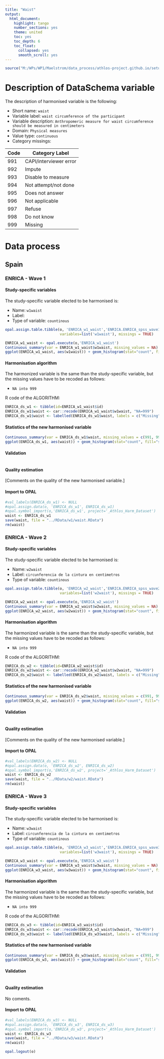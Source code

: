 ```yaml
---
title: "Waist"
output:
  html_document:
    highlight: tango
    number_sections: yes
    theme: united
    toc: yes
    toc_depth: 6
    toc_float:
      collapsed: yes
      smooth_scroll: yes
---
```


<!-- ########################################################## --> 

<!-- # Installation, loading packages -->
<!-- **R script:** -->

```r
source("M:/WPs/WP1/Maelstrom/data_process/athlos-project.github.io/setup_iago.r")
```
<!-- ########################################################## --> 



# Description of DataSchema variable

The description of harmonised variable is the following:

* Short name: `waist`
* Variable label: `waist circumference of the participant`
* Variable description: `Anthropomeric measure for waist circumference should be measured in centimeters`
* Domain: `Physical measures`
* Value type: `continuous`
* Category missings: 

**Code** | **Category Label**
----| ------------------
991 | CAPI/interviewer error
992 | Impute
993 | Disable to measure
994 | Not attempt/not done
995 | Does not answer
996 | Not applicable
997 | Refuse
998 | Do not know
999 | Missing

# Data process


## Spain
  

### ENRICA - Wave 1 

#### Study-specific variables

The study-specific variable elected to be harmonised is:

* Name: `w1waist`
* Label: 
* Type of variable: `countinous`

```r
opal.assign.table.tibble(o, 'ENRICA_w1_waist','ENRICA.ENRICA_spss_wave1',
                         variables=list('w1waist'), missings = TRUE)
```

```r
ENRICA_w1_waist <- opal.execute(o,'ENRICA_w1_waist')
Continuous_summary(var = ENRICA_w1_waist$w1waist, missing_values = NA)
ggplot(ENRICA_w1_waist, aes(w1waist)) + geom_histogram(stat="count", fill="steelblue") + xlab("Waist") + ylab("Frequency")
```

#### Harmonisation algorithm
The harmonized variable is the same than the study-specific variable, but the missing values have to be recoded as follows:

* `NA into 999`

R code of the ALGORITHM:

```r
ENRICA_ds_w1 <- tibble(id=ENRICA_w1_waist$id)
ENRICA_ds_w1$waist <- car::recode(ENRICA_w1_waist$w1waist, "NA=999")
ENRICA_ds_w1$waist <- labelled(ENRICA_ds_w1$waist, labels = c("Missing"=999, "Do not know"=998, "Refuse"=997, "Not applicable"=996, "Does not answer"=995,  "Not attempt not done"=994, "Disable to measure"=993, "Impute"=992, "CAPI interviewer error"=991))
```

#### Statistics of the new harmonised variable
```r
Continuous_summary(var = ENRICA_ds_w1$waist, missing_values = c(991, 992, 993, 994, 995, 996, 997, 998, 999))
ggplot(ENRICA_ds_w1, aes(waist)) + geom_histogram(stat="count", fill="steelblue") + xlab("Waist") + ylab("Frequency") + xlim(35,165) 
```

#### Validation
```r
```

#### Quality estimation
[Comments on the quality of the new harmonised variable.]

#### Import to OPAL
```r
#val_labels(ENRICA_ds_w1) <- NULL
#opal.assign.data(o, 'ENRICA_ds_w1', ENRICA_ds_w1)
#opal.symbol_import(o,'ENRICA_ds_w1', project='_Athlos_Harm_Dataset')
waist <- ENRICA_ds_w1
save(waist, file = "../RData/w1/waist.RData")
rm(waist)
```






### ENRICA - Wave 2 

#### Study-specific variables

The study-specific variable elected to be harmonised is:

* Name: `w2waist`
* Label: `circunferencia de la cintura en centimetros`
* Type of variable: `countinous`

```r
opal.assign.table.tibble(o, 'ENRICA_w2_waist','ENRICA.ENRICA_spss_wave2',
                         variables=list('w2waist'), missings = TRUE)
```

```r
ENRICA_w2_waist <- opal.execute(o,'ENRICA_w2_waist')
Continuous_summary(var = ENRICA_w2_waist$w2waist, missing_values = NA)
ggplot(ENRICA_w2_waist, aes(w2waist)) + geom_histogram(stat="count", fill="steelblue") + xlab("Waist") + ylab("Frequency")
```

#### Harmonisation algorithm
The harmonized variable is the same than the study-specific variable, but the missing values have to be recoded as follows:

* `NA into 999`

R code of the ALGORITHM:

```r
ENRICA_ds_w2 <- tibble(id=ENRICA_w2_waist$id)
ENRICA_ds_w2$waist <- car::recode(ENRICA_w2_waist$w2waist, "NA=999")
ENRICA_ds_w2$waist <- labelled(ENRICA_ds_w2$waist, labels = c("Missing"=999, "Do not know"=998, "Refuse"=997, "Not applicable"=996, "Does not answer"=995,  "Not attempt not done"=994, "Disable to measure"=993, "Impute"=992, "CAPI interviewer error"=991))
```

#### Statistics of the new harmonised variable
```r
Continuous_summary(var = ENRICA_ds_w2$waist, missing_values = c(991, 992, 993, 994, 995, 996, 997, 998, 999))
ggplot(ENRICA_ds_w2, aes(waist)) + geom_histogram(stat="count", fill="steelblue") + xlab("Waist") + ylab("Frequency") + xlim(35,165) 
```

#### Validation
```r
```

#### Quality estimation
[Comments on the quality of the new harmonised variable.]

#### Import to OPAL
```r
#val_labels(ENRICA_ds_w2) <- NULL
#opal.assign.data(o, 'ENRICA_ds_w2', ENRICA_ds_w2)
#opal.symbol_import(o,'ENRICA_ds_w2', project='_Athlos_Harm_Dataset')
waist <- ENRICA_ds_w2
save(waist, file = "../RData/w2/waist.RData")
rm(waist)
```


### ENRICA - Wave 3 

#### Study-specific variables

The study-specific variable elected to be harmonised is:

* Name: `w3waist`
* Label: `circunferencia de la cintura en centimetros`
* Type of variable: `countinous`

```r
opal.assign.table.tibble(o, 'ENRICA_w3_waist','ENRICA.ENRICA_spss_wave3',
                         variables=list('w3waist'), missings = TRUE)
```

```r
ENRICA_w3_waist <- opal.execute(o,'ENRICA_w3_waist')
Continuous_summary(var = ENRICA_w3_waist$w3waist, missing_values = NA)
ggplot(ENRICA_w3_waist, aes(w3waist)) + geom_histogram(stat="count", fill="steelblue") + xlab("Waist") + ylab("Frequency")
```

#### Harmonisation algorithm
The harmonized variable is the same than the study-specific variable, but the missing values have to be recoded as follows:

* `NA into 999`

R code of the ALGORITHM:

```r
ENRICA_ds_w3 <- tibble(id=ENRICA_w3_waist$id)
ENRICA_ds_w3$waist <- car::recode(ENRICA_w3_waist$w3waist, "NA=999")
ENRICA_ds_w3$waist <- labelled(ENRICA_ds_w3$waist, labels = c("Missing"=999, "Do not know"=998, "Refuse"=997, "Not applicable"=996, "Does not answer"=995,  "Not attempt not done"=994, "Disable to measure"=993, "Impute"=992, "CAPI interviewer error"=991))
```

#### Statistics of the new harmonised variable
```r
Continuous_summary(var = ENRICA_ds_w3$waist, missing_values = c(991, 992, 993, 994, 995, 996, 997, 998, 999))
ggplot(ENRICA_ds_w3, aes(waist)) + geom_histogram(stat="count", fill="steelblue") + xlab("Waist") + ylab("Frequency") + xlim(35,165) 
```

#### Validation
```r
```


#### Quality estimation
No coments.




#### Import to OPAL
```r
#val_labels(ENRICA_ds_w3) <- NULL
#opal.assign.data(o, 'ENRICA_ds_w3', ENRICA_ds_w3)
#opal.symbol_import(o,'ENRICA_ds_w3', project='_Athlos_Harm_Dataset')
waist <- ENRICA_ds_w3
save(waist, file = "../RData/w3/waist.RData")
rm(waist)
```


```r
opal.logout(o)
```

